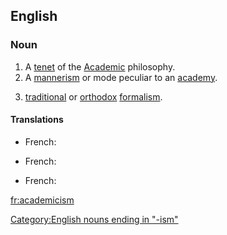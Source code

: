 ==English==
===Noun===
{{en-noun}}

# A [[tenet]] of the [[academic|Academic]] philosophy.
# A [[mannerism]] or mode peculiar to an [[academy]].
#{{art}} [[traditional]] or [[orthodox]] [[formalism]].

====Translations====
{{trans-top|A tenet of the Academic philosophy.}}
{{trans-mid}}
* French: {{t|fr|académisme|m}}
{{trans-bottom}}
{{trans-top|A mannerism or mode peculiar to an academy.}}
{{trans-mid}}
* French: {{t|fr|académisme|m}}
{{trans-bottom}}
{{trans-top|Traditional or orthodox formalism.}}
{{trans-mid}}
* French: {{t|fr|académisme|m}}
{{trans-bottom}}

[[Category:English nouns ending in "-ism"]]

[[fr:academicism]]
